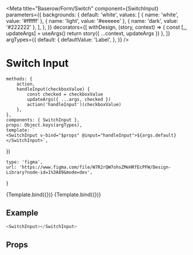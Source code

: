 

<Meta
    title="Baserow/Form/Switch"
    component={SwitchInput}
    parameters={{
        backgrounds: {
            default: 'white',
            values: [
                { name: 'white', value: '#ffffff' },
                { name: 'light', value: '#eeeeee' },
                { name: 'dark', value: '#222222' },
            ],
        },
    }}
    decorators={[
        withDesign,
        (story, context) => {
            const [_, updateArgs] = useArgs()
            return story({ ...context, updateArgs })
        },
    ]}
    argTypes={{
        default: {
            defaultValue: 'Label',
        },
    }}
/>

# Switch Input

    methods: {
        action,
        handleInput(checkboxValue) {
            const checked = checkboxValue
            updateArgs({ ...args, checked })
            action('handleInput')(checkboxValue)
        },
    },
    components: { SwitchInput },
    props: Object.keys(argTypes),
    template: `
    <SwitchInput v-bind="$props" @input="handleInput">${args.default}</SwitchInput>`,
})

    type: 'figma',
    url: 'https://www.figma.com/file/W7R2rQW7ohsZMeHRfEcPFW/Design-Library?node-id=1%3A89&mode=dev',
}

<Canvas>
    <Story
        name="Default"
        parameters={{
            design: config(designConfig),
        }}
    >
        {Template.bind({})}
    </Story>
    <Story
        name="Small"
        parameters={{
            design: config(designConfig),
        }}
        args={{
            small: true,
        }}
    >
        {Template.bind({})}
    </Story>
</Canvas>

## Example

```javascript
<SwitchInput></SwitchInput>
```

## Props

<Props of={SwitchInput} />
